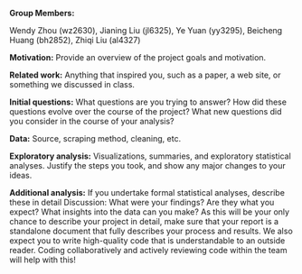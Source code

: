 
**Group Members:**

Wendy Zhou (wz2630), Jianing Liu (jl6325), Ye Yuan (yy3295), Beicheng Huang (bh2852), Zhiqi Liu (al4327)


**Motivation:** Provide an overview of the project goals and motivation.

**Related work:** Anything that inspired you, such as a paper, a web site, or something we discussed in class.

**Initial questions:** What questions are you trying to answer? How did these questions evolve over the course of the project? What new questions did you consider in the course of your analysis?

**Data:** Source, scraping method, cleaning, etc.

**Exploratory analysis:** Visualizations, summaries, and exploratory statistical analyses. Justify the steps you took, and show any major changes to your ideas.

**Additional analysis:** If you undertake formal statistical analyses, describe these in detail
Discussion: What were your findings? Are they what you expect? What insights into the data can you make?
As this will be your only chance to describe your project in detail, make sure that your report is a standalone document that fully describes your process and results. We also expect you to write high-quality code that is understandable to an outside reader. Coding collaboratively and actively reviewing code within the team will help with this!


